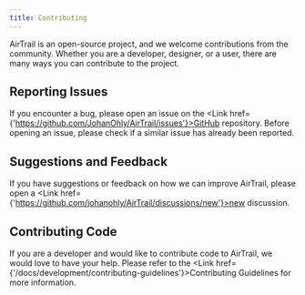 ```yaml
---
title: Contributing
---
```



AirTrail is an open-source project, and we welcome contributions from the community.
Whether you are a developer, designer, or a user, there are many ways you can contribute to the project.

## Reporting Issues

If you encounter a bug, please open an issue on the <Link href={'https://github.com/JohanOhly/AirTrail/issues'}>GitHub repository</Link>.
Before opening an issue, please check if a similar issue has already been reported.

## Suggestions and Feedback

If you have suggestions or feedback on how we can improve AirTrail, please open
a <Link href={'https://github.com/johanohly/AirTrail/discussions/new'}>new discussion</Link>.

## Contributing Code

If you are a developer and would like to contribute code to AirTrail, we would love to have your help.
Please refer to the <Link href={'/docs/development/contributing-guidelines'}>Contributing Guidelines</Link> for more information.
